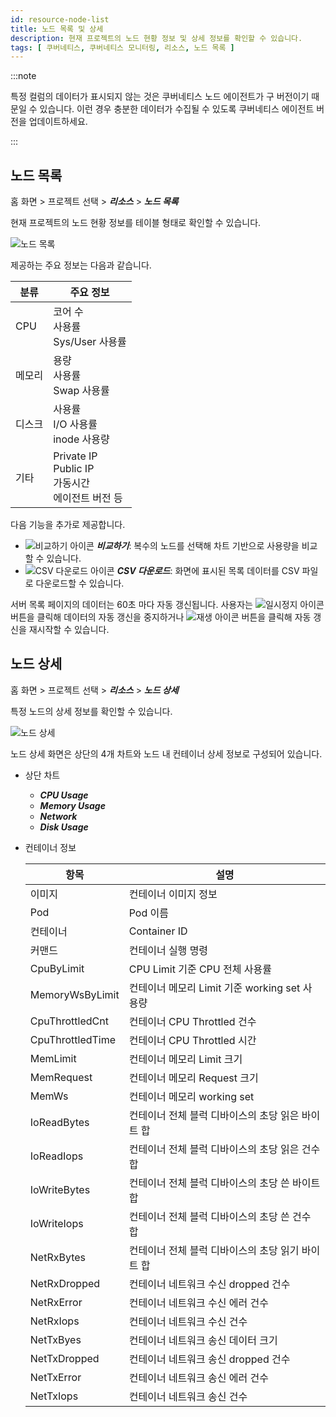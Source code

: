 ```yaml
---
id: resource-node-list
title: 노드 목록 및 상세
description: 현재 프로젝트의 노드 현황 정보 및 상세 정보를 확인할 수 있습니다.
tags: [ 쿠버네티스, 쿠버네티스 모니터링, 리소스, 노드 목록 ]
---
```


:::note

특정 컬럼의 데이터가 표시되지 않는 것은 쿠버네티스 노드 에이전트가 구 버전이기 때문일 수 있습니다. 이런 경우 충분한 데이터가 수집될 수 있도록 쿠버네티스 에이전트 버전을 업데이트하세요. 

:::

## 노드 목록

홈 화면 > 프로젝트 선택 > ***리소스*** > ***노드 목록***

현재 프로젝트의 노드 현황 정보를 테이블 형태로 확인할 수 있습니다.

![노드 목록](https://img.whatap.io/media/images/whatap_kubernetes_resource_node_list.png)

제공하는 주요 정보는 다음과 같습니다.

| 분류   | 주요 정보                                                  |
| ------ | ---------------------------------------------------------- |
| CPU    | 코어 수<br/>사용률<br/>Sys/User 사용률                     |
| 메모리 | 용량<br/>사용률<br/>Swap 사용률                            |
| 디스크 | 사용률<br/>I/O 사용률<br/>inode 사용량                     |
| 기타   | Private IP<br/>Public IP<br/>가동시간<br/>에이전트 버전 등 |

다음 기능을 추가로 제공합니다.

* ![비교하기 아이콘](/img/ico-compare.svg) ***비교하기***: 복수의 노드를 선택해 차트 기반으로 사용량을 비교할 수 있습니다.
* ![CSV 다운로드 아이콘](/img/ico-csv.svg) ***CSV 다운로드***: 화면에 표시된 목록 데이터를 CSV 파일로 다운로드할 수 있습니다.

서버 목록 페이지의 데이터는 60초 마다 자동 갱신됩니다. 사용자는 ![일시정지 아이콘](/img/ico-pause.svg) 버튼을 클릭해 데이터의 자동 갱신을 중지하거나 ![재생 아이콘](/img/ico-play-time.svg) 버튼을 클릭해 자동 갱신을 재시작할 수 있습니다.

## 노드 상세

홈 화면 > 프로젝트 선택 > ***리소스*** > ***노드 상세***

특정 노드의 상세 정보를 확인할 수 있습니다.

![노드 상세](https://img.whatap.io/media/images/whatap_kubernetes_resource_node_detail.png)

노드 상세 화면은 상단의 4개 차트와 노드 내 컨테이너 상세 정보로 구성되어 있습니다.

* 상단 차트

  * ***CPU Usage***
  * ***Memory Usage***
  * ***Network***
  * ***Disk Usage***

* 컨테이너 정보

  | 항목             | 설명                                              |
  | ---------------- | ------------------------------------------------- |
  | 이미지           | 컨테이너 이미지 정보                              |
  | Pod              | Pod 이름                                          |
  | 컨테이너         | Container ID                                      |
  | 커맨드           | 컨테이너 실행 명령                                |
  | CpuByLimit       | CPU Limit 기준 CPU 전체 사용률                    |
  | MemoryWsByLimit  | 컨테이너 메모리 Limit 기준 working set 사용량     |
  | CpuThrottledCnt  | 컨테이너 CPU Throttled 건수                       |
  | CpuThrottledTime | 컨테이너 CPU Throttled 시간                       |
  | MemLimit         | 컨테이너 메모리 Limit 크기                        |
  | MemRequest       | 컨테이너 메모리 Request 크기                      |
  | MemWs            | 컨테이너 메모리 working set                       |
  | IoReadBytes      | 컨테이너 전체 블럭 디바이스의 초당 읽은 바이트 합 |
  | IoReadIops       | 컨테이너 전체 블럭 디바이스의 초당 읽은 건수 합   |
  | IoWriteBytes     | 컨테이너 전체 블럭 디바이스의 초당 쓴 바이트 합   |
  | IoWriteIops      | 컨테이너 전체 블럭 디바이스의 초당 쓴 건수 합     |
  | NetRxBytes       | 컨테이너 전체 블럭 디바이스의 초당 읽기 바이트 합 |
  | NetRxDropped     | 컨테이너 네트워크 수신 dropped 건수               |
  | NetRxError       | 컨테이너 네트워크 수신 에러 건수                  |
  | NetRxIops        | 컨테이너 네트워크 수신 건수                       |
  | NetTxByes        | 컨테이너 네트워크 송신 데이터 크기                |
  | NetTxDropped     | 컨테이너 네트워크 송신 dropped 건수               |
  | NetTxError       | 컨테이너 네트워크 송신 에러 건수                  |
  | NetTxIops        | 컨테이너 네트워크 송신 건수                       |
